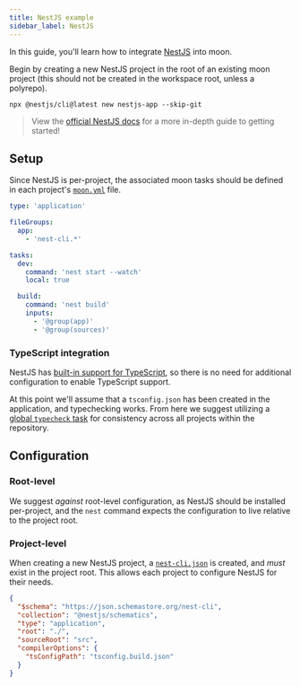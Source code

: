 ```yaml
---
title: NestJS example
sidebar_label: NestJS
---
```



In this guide, you'll learn how to integrate [NestJS](https://nestjs.com/) into moon.

Begin by creating a new NestJS project in the root of an existing moon project (this should not be
created in the workspace root, unless a polyrepo).

```shell
npx @nestjs/cli@latest new nestjs-app --skip-git
```

> View the [official NestJS docs](https://docs.nestjs.com/first-steps) for a more in-depth guide to
> getting started!

## Setup

Since NestJS is per-project, the associated moon tasks should be defined in each project's
[`moon.yml`](../../config/project) file.

```yaml title="<project>/moon.yml"
type: 'application'

fileGroups:
  app:
    - 'nest-cli.*'

tasks:
  dev:
    command: 'nest start --watch'
    local: true

  build:
    command: 'nest build'
    inputs:
      - '@group(app)'
      - '@group(sources)'
```

### TypeScript integration

NestJS has [built-in support for TypeScript](https://NestJS.io/guide/typescript-configuration), so
there is no need for additional configuration to enable TypeScript support.

At this point we'll assume that a `tsconfig.json` has been created in the application, and
typechecking works. From here we suggest utilizing a [global `typecheck` task](./typescript) for
consistency across all projects within the repository.

## Configuration

### Root-level

We suggest _against_ root-level configuration, as NestJS should be installed per-project, and the
`nest` command expects the configuration to live relative to the project root.

### Project-level

When creating a new NestJS project, a [`nest-cli.json`](https://docs.nestjs.com/cli/monorepo) is
created, and _must_ exist in the project root. This allows each project to configure NestJS for
their needs.

```json title="<project>/nest-cli.json"
{
  "$schema": "https://json.schemastore.org/nest-cli",
  "collection": "@nestjs/schematics",
  "type": "application",
  "root": "./",
  "sourceRoot": "src",
  "compilerOptions": {
    "tsConfigPath": "tsconfig.build.json"
  }
}
```
